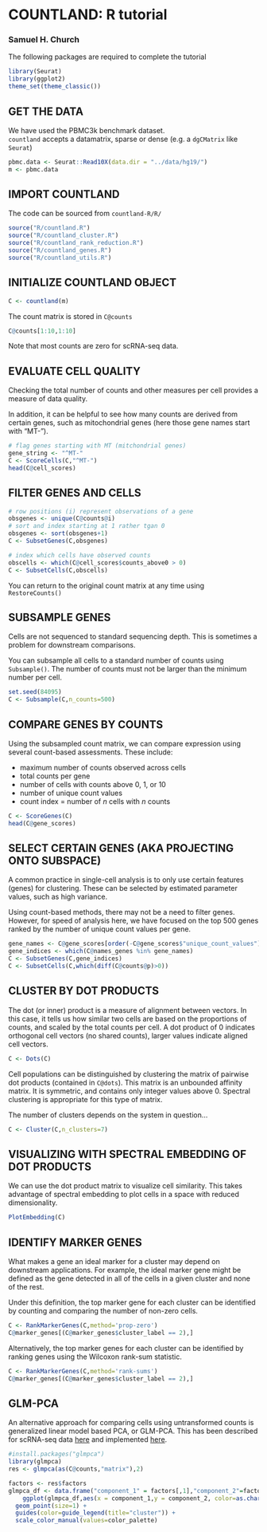 # COUNTLAND: R tutorial
### Samuel H. Church

The following packages are required to complete the tutorial

```r
library(Seurat)
library(ggplot2)
theme_set(theme_classic())
```

## GET THE DATA

We have used the PBMC3k benchmark dataset.  
`countland` accepts a datamatrix, sparse or dense (e.g. a `dgCMatrix` like `Seurat`)

```r
pbmc.data <- Seurat::Read10X(data.dir = "../data/hg19/")
m <- pbmc.data
```

## IMPORT COUNTLAND
The code can be sourced from `countland-R/R/`

```r
source("R/countland.R")
source("R/countland_cluster.R")
source("R/countland_rank_reduction.R")
source("R/countland_genes.R")
source("R/countland_utils.R")
```

## INITIALIZE COUNTLAND OBJECT

```r
C <- countland(m)
```
The count matrix is stored in `C@counts`

```r
C@counts[1:10,1:10]
```

Note that most counts are zero for scRNA-seq data.

## EVALUATE CELL QUALITY

Checking the total number of counts and other measures per cell provides a measure of data quality. 

In addition, it can be helpful to see how many counts are derived from certain genes, such as mitochondrial genes (here those gene names start with "MT-").

```r
# flag genes starting with MT (mitchondrial genes)
gene_string <- "^MT-"
C <- ScoreCells(C,"^MT-")
head(C@cell_scores)
```

## FILTER GENES AND CELLS

```r
# row positions (i) represent observations of a gene
obsgenes <- unique(C@counts@i)
# sort and index starting at 1 rather tgan 0
obsgenes <- sort(obsgenes+1)
C <- SubsetGenes(C,obsgenes)
```

```r
# index which cells have observed counts
obscells <- which(C@cell_scores$counts_above0 > 0) 
C <- SubsetCells(C,obscells)
```

You can return to the original count matrix at any time using `RestoreCounts()`

## SUBSAMPLE GENES

Cells are not sequenced to standard sequencing depth. This is sometimes a problem for downstream comparisons.  

You can subsample all cells to a standard number of counts using `Subsample()`. The number of counts must not be larger than the minimum number per cell.

```r
set.seed(84095)
C <- Subsample(C,n_counts=500)
```

## COMPARE GENES BY COUNTS

Using the subsampled count matrix, we can compare expression using several count-based assessments. These include:

- maximum number of counts observed across cells
- total counts per gene
- number of cells with counts above 0, 1, or 10
- number of unique count values
- count index = number of _n_ cells with _n_ counts

```r
C <- ScoreGenes(C)
head(C@gene_scores)
```

## SELECT CERTAIN GENES (AKA PROJECTING ONTO SUBSPACE)

A common practice in single-cell analysis is to only use certain features (genes) for clustering. These can be selected by estimated parameter values, such as high variance. 

Using count-based methods, there may not be a need to filter genes. However, for speed of analysis here, we have focused on the top 500 genes ranked by the number of unique count values per gene.

```r
gene_names <- C@gene_scores[order(-C@gene_scores$"unique_count_values")[1:500],1]
gene_indices <- which(C@names_genes %in% gene_names)
C <- SubsetGenes(C,gene_indices)
C <- SubsetCells(C,which(diff(C@counts@p)>0))
```

## CLUSTER BY DOT PRODUCTS

The dot (or inner) product is a measure of alignment between vectors. In this case, it tells us how similar two cells are based on the proportions of counts, and scaled by the total counts per cell. A dot product of 0 indicates orthogonal cell vectors (no shared counts), larger values indicate aligned cell vectors.

```r
C <- Dots(C)
```
    
Cell populations can be distinguished by clustering the matrix of pairwise dot products (contained in `C@dots`). This matrix is an unbounded affinity matrix. It is symmetric, and contains only integer values above 0. Spectral clustering is appropriate for this type of matrix.

The number of clusters depends on the system in question...

```r
C <- Cluster(C,n_clusters=7)
```

## VISUALIZING WITH SPECTRAL EMBEDDING OF DOT PRODUCTS

We can use the dot product matrix to visualize cell similarity. This takes advantage of spectral embedding to plot cells in a space with reduced dimensionality.

```r
PlotEmbedding(C)
```

## IDENTIFY MARKER GENES

What makes a gene an ideal marker for a cluster may depend on downstream applications. For example, the ideal marker gene might be defined as the gene detected in all of the  cells in a given cluster and none of the rest.

Under this definition, the top marker gene for each cluster can be identified by counting and comparing the number of non-zero cells.

```r
C <- RankMarkerGenes(C,method='prop-zero')
C@marker_genes[(C@marker_genes$cluster_label == 2),]
```

Alternatively, the top marker genes for each cluster can be identified by ranking genes using the Wilcoxon rank-sum statistic.

```r
C <- RankMarkerGenes(C,method='rank-sums')
C@marker_genes[(C@marker_genes$cluster_label == 2),]
```

## GLM-PCA

An alternative approach for comparing cells using untransformed counts is generalized linear model based PCA, or GLM-PCA. This has been described for scRNA-seq data [here](https://doi.org/10.1186/s13059-019-1861-6) and implemented [here](https://github.com/willtownes/glmpca-py).

```r
#install.packages("glmpca")
library(glmpca)
res <- glmpca(as(C@counts,"matrix"),2)
```

```r
factors <- res$factors
glmpca_df <- data.frame("component_1" = factors[,1],"component_2"=factors[,2],"cluster"=C@cluster_labels)
	ggplot(glmpca_df,aes(x = component_1,y = component_2, color=as.character(cluster))) +
  geom_point(size=1) +
  guides(color=guide_legend(title="cluster")) +
  scale_color_manual(values=color_palette)
```


